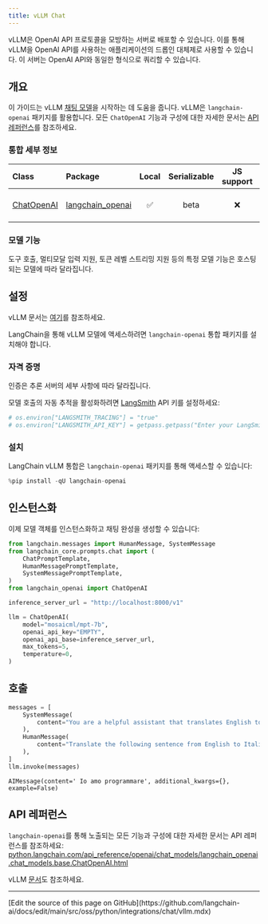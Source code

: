 ```yaml
---
title: vLLM Chat
---
```


vLLM은 OpenAI API 프로토콜을 모방하는 서버로 배포할 수 있습니다. 이를 통해 vLLM을 OpenAI API를 사용하는 애플리케이션의 드롭인 대체제로 사용할 수 있습니다. 이 서버는 OpenAI API와 동일한 형식으로 쿼리할 수 있습니다.

## 개요

이 가이드는 vLLM [채팅 모델](/oss/python/langchain/models)을 시작하는 데 도움을 줍니다. vLLM은 `langchain-openai` 패키지를 활용합니다. 모든 `ChatOpenAI` 기능과 구성에 대한 자세한 문서는 [API 레퍼런스](https://python.langchain.com/api_reference/openai/chat_models/langchain_openai.chat_models.base.ChatOpenAI.html)를 참조하세요.

### 통합 세부 정보

| Class | Package | Local | Serializable | JS support | Downloads | Version |
| :--- | :--- | :---: | :---: |  :---: | :---: | :---: |
| [ChatOpenAI](https://python.langchain.com/api_reference/openai/chat_models/langchain_openai.chat_models.base.ChatOpenAI.html) | [langchain_openai](https://python.langchain.com/api_reference/openai/) | ✅ | beta | ❌ | ![PyPI - Downloads](https://img.shields.io/pypi/dm/langchain_openai?style=flat-square&label=%20) | ![PyPI - Version](https://img.shields.io/pypi/v/langchain_openai?style=flat-square&label=%20) |

### 모델 기능

도구 호출, 멀티모달 입력 지원, 토큰 레벨 스트리밍 지원 등의 특정 모델 기능은 호스팅되는 모델에 따라 달라집니다.

## 설정

vLLM 문서는 [여기](https://docs.vllm.ai/en/latest/)를 참조하세요.

LangChain을 통해 vLLM 모델에 액세스하려면 `langchain-openai` 통합 패키지를 설치해야 합니다.

### 자격 증명

인증은 추론 서버의 세부 사항에 따라 달라집니다.

모델 호출의 자동 추적을 활성화하려면 [LangSmith](https://docs.smith.langchain.com/) API 키를 설정하세요:

```python
# os.environ["LANGSMITH_TRACING"] = "true"
# os.environ["LANGSMITH_API_KEY"] = getpass.getpass("Enter your LangSmith API key: ")
```

### 설치

LangChain vLLM 통합은 `langchain-openai` 패키지를 통해 액세스할 수 있습니다:

```python
%pip install -qU langchain-openai
```

## 인스턴스화

이제 모델 객체를 인스턴스화하고 채팅 완성을 생성할 수 있습니다:

```python
from langchain.messages import HumanMessage, SystemMessage
from langchain_core.prompts.chat import (
    ChatPromptTemplate,
    HumanMessagePromptTemplate,
    SystemMessagePromptTemplate,
)
from langchain_openai import ChatOpenAI
```

```python
inference_server_url = "http://localhost:8000/v1"

llm = ChatOpenAI(
    model="mosaicml/mpt-7b",
    openai_api_key="EMPTY",
    openai_api_base=inference_server_url,
    max_tokens=5,
    temperature=0,
)
```

## 호출

```python
messages = [
    SystemMessage(
        content="You are a helpful assistant that translates English to Italian."
    ),
    HumanMessage(
        content="Translate the following sentence from English to Italian: I love programming."
    ),
]
llm.invoke(messages)
```

```output
AIMessage(content=' Io amo programmare', additional_kwargs={}, example=False)
```

## API 레퍼런스

`langchain-openai`를 통해 노출되는 모든 기능과 구성에 대한 자세한 문서는 API 레퍼런스를 참조하세요: [python.langchain.com/api_reference/openai/chat_models/langchain_openai.chat_models.base.ChatOpenAI.html](https://python.langchain.com/api_reference/openai/chat_models/langchain_openai.chat_models.base.ChatOpenAI.html)

vLLM [문서](https://docs.vllm.ai/en/latest/)도 참조하세요.

---

<Callout icon="pen-to-square" iconType="regular">
  [Edit the source of this page on GitHub](https://github.com/langchain-ai/docs/edit/main/src/oss/python/integrations/chat/vllm.mdx)
</Callout>
